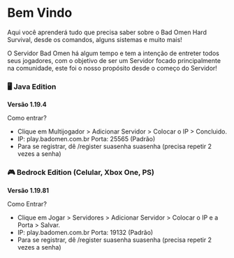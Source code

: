 # Bem Vindo

Aqui você aprenderá tudo que precisa saber sobre o Bad Omen Hard Survival, desde os comandos, alguns sistemas e muito mais!

O Servidor Bad Omen há algum tempo e tem a intenção de entreter todos seus jogadores, com o objetivo de ser um Servidor focado principalmente na comunidade, este foi o nosso propósito desde o começo do Servidor!

### 🖥️ Java Edition
**Versão 1.19.4**

Como entrar?

- Clique em Multijogador > Adicionar Servidor > Colocar o IP > Concluido.
- IP: play.badomen.com.br Porta: 25565 (Padrão)
- Para se registrar, dê /register suasenha suasenha (precisa repetir 2 vezes a senha)

### 🎮 Bedrock Edition (Celular, Xbox One, PS)

**Versão 1.19.81**

Como Entrar?

- Clique em Jogar > Servidores > Adicionar Servidor > Colocar o IP e a Porta > Salvar.
- IP: play.badomen.com.br Porta: 19132 (Padrão)
- Para se registrar, dê /register suasenha suasenha (precisa repetir 2 vezes a senha)